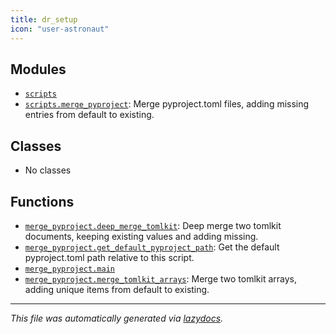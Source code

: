 ```yaml
---
title: dr_setup
icon: "user-astronaut"
---
```


## Modules

- [`scripts`](./dr_setup.scripts#module-dr-setupscripts)
- [`scripts.merge_pyproject`](./dr_setup.scripts.merge_pyproject#module-dr-setupscriptsmerge-pyproject): Merge pyproject.toml files, adding missing entries from default to existing.

## Classes

- No classes

## Functions

- [`merge_pyproject.deep_merge_tomlkit`](./dr_setup.scripts.merge_pyproject#function-deep-merge-tomlkit): Deep merge two tomlkit documents, keeping existing values and adding missing.
- [`merge_pyproject.get_default_pyproject_path`](./dr_setup.scripts.merge_pyproject#function-get-default-pyproject-path): Get the default pyproject.toml path relative to this script.
- [`merge_pyproject.main`](./dr_setup.scripts.merge_pyproject#function-main)
- [`merge_pyproject.merge_tomlkit_arrays`](./dr_setup.scripts.merge_pyproject#function-merge-tomlkit-arrays): Merge two tomlkit arrays, adding unique items from default to existing.


---

_This file was automatically generated via [lazydocs](https://github.com/ml-tooling/lazydocs)._
